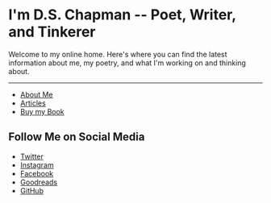 
# I'm D.S. Chapman -- Poet, Writer, and Tinkerer

Welcome to my online home. Here's where you can find the latest information about me, my poetry, and what I'm working on and thinking about.

---

- [About Me](/about)
- [Articles](/articles)
- [Buy my Book](https://www.amazon.com/Seasons-Thought-D-S-Chapman/dp/0578504359)

## Follow Me on Social Media

- [Twitter](https://twitter.com/ds_chapman)
- [Instagram](https://instagram.com/dschapmanbooks)
- [Facebook](https://facebook.com/dschapmanbooks)
- [Goodreads](https://www.goodreads.com/author/show/19228078.D_S_Chapman)
- [GitHub](https://github.com/dschapman)
